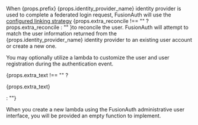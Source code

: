 ---
---
When {props.prefix} {props.identity_provider_name} identity provider is used to complete a federated login request, FusionAuth will use the [configured linking strategy](/docs/lifecycle/authenticate-users/identity-providers/#linking-strategies) {props.extra_reconcile !== "" ? props.extra_reconcile : "" }to reconcile the user. FusionAuth will attempt to match the user information returned from the {props.identity_provider_name} identity provider to an existing user account or create a new one.

You may optionally utilize a lambda to customize the user and user registration during the authentication event.

{props.extra_text !== "" ? <p>{props.extra_text}</p> : ""}

When you create a new lambda using the FusionAuth administrative user interface, you will be provided an empty function to implement.

